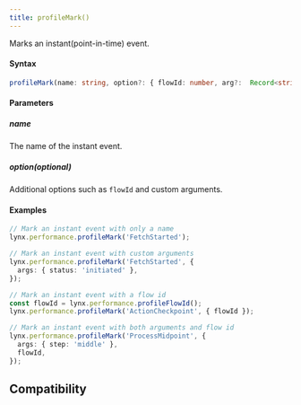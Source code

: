 ```yaml
---
title: profileMark()
---
```


Marks an instant(point-in-time) event.

#### Syntax

```typescript
profileMark(name: string, option?: { flowId: number, arg?:  Record<string, string>}): void;
```

#### Parameters

##### name

The name of the instant event.

##### option(optional)

Additional options such as `flowId` and custom arguments.

#### Examples

```typescript
// Mark an instant event with only a name
lynx.performance.profileMark('FetchStarted');

// Mark an instant event with custom arguments
lynx.performance.profileMark('FetchStarted', {
  args: { status: 'initiated' },
});

// Mark an instant event with a flow id
const flowId = lynx.performance.profileFlowId();
lynx.performance.profileMark('ActionCheckpoint', { flowId });

// Mark an instant event with both arguments and flow id
lynx.performance.profileMark('ProcessMidpoint', {
  args: { step: 'middle' },
  flowId,
});
```

## Compatibility


<LegacyCompatTable metadata="lynx-api/lynx/performance" />
